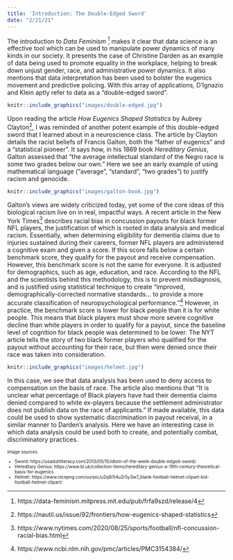 ```yaml
---
title: 'Introduction: The Double-Edged Sword'
date: "2/21/21"
---
```


The introduction to *Data Feminism* ^[https://data-feminism.mitpress.mit.edu/pub/frfa9szd/release/4] makes it clear that data science is an effective tool which can be used to manipulate power dynamics of many kinds in our society. It presents the case of Christine Darden as an example of data being used to promote equality in the workplace, helping to break down unjust gender, race, and administrative power dynamics. It also mentions that data interpretation has been used to bolster the eugenics movement and predictive policing. With this array of applications, D'Ignazio and Klein aptly refer to data as a “double-edged sword”. 

```r
knitr::include_graphics("images/double-edged.jpg")
```

Upon reading the article *How Eugenics Shaped Statistics* by Aubrey Clayton^[https://nautil.us/issue/92/frontiers/how-eugenics-shaped-statistics], I was reminded of another potent example of this double-edged sword that I learned about in a neuroscience class. The article by Clayton details the racist beliefs of Francis Galton, both the “father of eugenics” and a “statistical pioneer”. It says how, in his 1869 book *Hereditary Genius*, Galton assessed that “the average intellectual standard of the Negro race is some two grades below our own.” Here we see an early example of using mathematical language (“average”, “standard”, “two grades”) to justify racism and genocide. 

```r
knitr::include_graphics("images/galton-book.jpg")
```

Galton’s views are widely criticized today, yet some of the core ideas of this biological racism live on in real, impactful ways. A recent article in the New York Times^[https://www.nytimes.com/2020/08/25/sports/football/nfl-concussion-racial-bias.html] describes racial bias in concussion payouts for black former NFL players, the justification of which is rooted in data analysis and medical racism. Essentially, when determining eligibility for dementia claims due to injuries sustained during their careers, former NFL players are administered a cognitive exam and given a score. If this score falls below a certain benchmark score, they qualify for the payout and receive compensation. However, this benchmark score is not the same for everyone. It is adjusted for demographics, such as age, education, and race. According to the NFL and the scientists behind this methodology, this is to prevent misdiagnosis, and is justified using statistical technique to create “improved, demographically-corrected normative standards… to provide a more accurate classification of neuropsychological performance.”^[https://www.ncbi.nlm.nih.gov/pmc/articles/PMC3154384/] However, in practice, the benchmark score is lower for black people than it is for white people. This means that black players must show more severe cognitive decline than white players in order to qualify for a payout, since the baseline level of cognition for black people was determined to be lower. The NYT article tells the story of two black former players who qualified for the payout without accounting for their race, but then were denied once their race was taken into consideration. 

```r
knitr::include_graphics("images/helmet.jpg")
```

In this case, we see that data analysis has been used to deny access to compensation on the basis of race. The article also mentions that “It is unclear what percentage of Black players have had their dementia claims denied compared to white ex-players because the settlement administrator does not publish data on the race of applicants.” If made available, this data could be used to show systematic discrimination in payout receival, in a similar manner to Darden’s analysis. Here we have an interesting case in which data analysis could be used both to create, and potentially combat, discriminatory practices. 

<font size = "1">

Image sources

* Sword: https://usadultliteracy.com/2013/05/15/idiom-of-the-week-double-edged-sword/
* Hereditary Genius: https://www.bl.uk/collection-items/hereditary-genius-a-19th-century-theoretical-basis-for-eugenics
* Helmet: https://www.nicepng.com/ourpic/u2q8i1t4u2r5y3w7_blank-football-helmet-clipart-kid-football-helmet-clipart/

</font>

